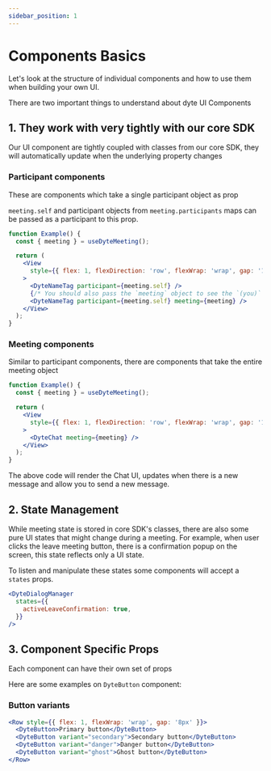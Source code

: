 ```yaml
---
sidebar_position: 1
---
```


# Components Basics

Let's look at the structure of individual components and how to use them when
building your own UI.

There are two important things to understand about dyte UI Components

## 1. They work with very tightly with our core SDK

Our UI component are tightly coupled with classes from our core SDK, they will
automatically update when the underlying property changes

### Participant components

These are components which take a single participant object as prop

`meeting.self` and participant objects from `meeting.participants` maps can be
passed as a participant to this prop.

```jsx
function Example() {
  const { meeting } = useDyteMeeting();

  return (
    <View
      style={{ flex: 1, flexDirection: 'row', flexWrap: 'wrap', gap: '12px' }}
    >
      <DyteNameTag participant={meeting.self} />
      {/* You should also pass the `meeting` object to see the `(you)` text */}
      <DyteNameTag participant={meeting.self} meeting={meeting} />
    </View>
  );
}
```

### Meeting components

Similar to participant components, there are components that take the entire
meeting object

```jsx
function Example() {
  const { meeting } = useDyteMeeting();

  return (
    <View
      style={{ flex: 1, flexDirection: 'row', flexWrap: 'wrap', gap: '12px' }}
    >
      <DyteChat meeting={meeting} />
    </View>
  );
}
```

The above code will render the Chat UI, updates when there is a new message and
allow you to send a new message.

## 2. State Management

While meeting state is stored in core SDK's classes, there are also some pure UI
states that might change during a meeting. For example, when user clicks the
leave meeting button, there is a confirmation popup on the screen, this state
reflects only a UI state.

To listen and manipulate these states some components will accept a `states`
props.

```jsx
<DyteDialogManager
  states={{
    activeLeaveConfirmation: true,
  }}
/>
```

## 3. Component Specific Props

Each component can have their own set of props

Here are some examples on `DyteButton` component:

### Button variants

```jsx
<Row style={{ flex: 1, flexWrap: 'wrap', gap: '8px' }}>
  <DyteButton>Primary button</DyteButton>
  <DyteButton variant="secondary">Secondary button</DyteButton>
  <DyteButton variant="danger">Danger button</DyteButton>
  <DyteButton variant="ghost">Ghost button</DyteButton>
</Row>
```

<head>
  <title>React Native UI Kit Components Basics</title>
  <meta
    name="description"
    content="Learn the basics of components in React Native with ProductDB's comprehensive guide. Understand the fundamental building blocks for React Native applications."
  />
</head>
